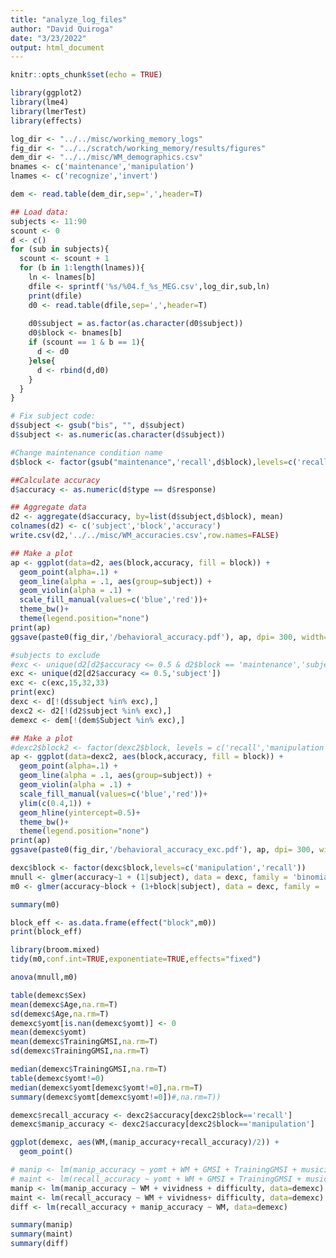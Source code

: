 ---
title: "analyze_log_files"
author: "David Quiroga"
date: "3/23/2022"
output: html_document
---

```{r setup, include=FALSE}
knitr::opts_chunk$set(echo = TRUE)
```

```{r}
library(ggplot2)
library(lme4)
library(lmerTest)
library(effects)
```

```{r}
log_dir <- "../../misc/working_memory_logs"
fig_dir <- "../../scratch/working_memory/results/figures"
dem_dir <- "../../misc/WM_demographics.csv"
bnames <- c('maintenance','manipulation')
lnames <- c('recognize','invert')
```

```{r}
dem <- read.table(dem_dir,sep=',',header=T)
```

```{r}
## Load data:
subjects <- 11:90
scount <- 0
d <- c()
for (sub in subjects){
  scount <- scount + 1
  for (b in 1:length(lnames)){
    ln <- lnames[b]
    dfile <- sprintf('%s/%04.f_%s_MEG.csv',log_dir,sub,ln)
    print(dfile)
    d0 <- read.table(dfile,sep=',',header=T)
    
    d0$subject = as.factor(as.character(d0$subject))
    d0$block <- bnames[b]
    if (scount == 1 & b == 1){
      d <- d0
    }else{
      d <- rbind(d,d0)
    }
  }
}
```
```{r}
# Fix subject code:
d$subject <- gsub("bis", "", d$subject)
d$subject <- as.numeric(as.character(d$subject))
```

```{r}
#Change maintenance condition name
d$block <- factor(gsub("maintenance",'recall',d$block),levels=c('recall','manipulation'))
```

```{r}
##Calculate accuracy
d$accuracy <- as.numeric(d$type == d$response)
```

```{r}
## Aggregate data
d2 <- aggregate(d$accuracy, by=list(d$subject,d$block), mean)
colnames(d2) <- c('subject','block','accuracy')
write.csv(d2,'../../misc/WM_accuracies.csv',row.names=FALSE)
```

```{r}
## Make a plot
ap <- ggplot(data=d2, aes(block,accuracy, fill = block)) +
  geom_point(alpha=.1) +
  geom_line(alpha = .1, aes(group=subject)) +
  geom_violin(alpha = .1) +
  scale_fill_manual(values=c('blue','red'))+
  theme_bw()+
  theme(legend.position="none")
print(ap)
ggsave(paste0(fig_dir,'/behavioral_accuracy.pdf'), ap, dpi= 300, width=10, height=10,units='cm')
```

```{r}
#subjects to exclude
#exc <- unique(d2[d2$accuracy <= 0.5 & d2$block == 'maintenance','subject'])
exc <- unique(d2[d2$accuracy <= 0.5,'subject'])
exc <- c(exc,15,32,33)
print(exc)
dexc <- d[!(d$subject %in% exc),]
dexc2 <- d2[!(d2$subject %in% exc),]
demexc <- dem[!(dem$Subject %in% exc),]
```

```{r}
## Make a plot
#dexc2$block2 <- factor(dexc2$block, levels = c('recall','manipulation'))
ap <- ggplot(data=dexc2, aes(block,accuracy, fill = block)) +
  geom_point(alpha=.1) +
  geom_line(alpha = .1, aes(group=subject)) +
  geom_violin(alpha = .1) +
  scale_fill_manual(values=c('blue','red'))+
  ylim(c(0.4,1)) +
  geom_hline(yintercept=0.5)+
  theme_bw()+
  theme(legend.position="none")
print(ap)
ggsave(paste0(fig_dir,'/behavioral_accuracy_exc.pdf'), ap, dpi= 300, width=10, height=10,units='cm')
```

```{r}
dexc$block <- factor(dexc$block,levels=c('manipulation','recall'))
mnull <- glmer(accuracy~1 + (1|subject), data = dexc, family = 'binomial')
m0 <- glmer(accuracy~block + (1+block|subject), data = dexc, family = 'binomial')
```

```{r}
summary(m0)
```
```{r}
block_eff <- as.data.frame(effect("block",m0))
print(block_eff)
```

```{r}
library(broom.mixed)
tidy(m0,conf.int=TRUE,exponentiate=TRUE,effects="fixed")
```

```{r}
anova(mnull,m0)
```
```{r}
table(demexc$Sex)
mean(demexc$Age,na.rm=T)
sd(demexc$Age,na.rm=T)
demexc$yomt[is.nan(demexc$yomt)] <- 0
mean(demexc$yomt)
mean(demexc$TrainingGMSI,na.rm=T)
sd(demexc$TrainingGMSI,na.rm=T)

median(demexc$TrainingGMSI,na.rm=T)
table(demexc$yomt!=0)
median(demexc$yomt[demexc$yomt!=0],na.rm=T)
summary(demexc$yomt[demexc$yomt!=0])#,na.rm=T))
```
```{r}
demexc$recall_accuracy <- dexc2$accuracy[dexc2$block=='recall']
demexc$manip_accuracy <- dexc2$accuracy[dexc2$block=='manipulation']
```


```{r}
ggplot(demexc, aes(WM,(manip_accuracy+recall_accuracy)/2)) +
  geom_point()
```
```{r}
# manip <- lm(manip_accuracy ~ yomt + WM + GMSI + TrainingGMSI + musicianship, data=demexc)
# maint <- lm(recall_accuracy ~ yomt + WM + GMSI + TrainingGMSI + musicianship, data=demexc)
manip <- lm(manip_accuracy ~ WM + vividness + difficulty, data=demexc)
maint <- lm(recall_accuracy ~ WM + vividness+ difficulty, data=demexc)
diff <- lm(recall_accuracy + manip_accuracy ~ WM, data=demexc)

summary(manip)
summary(maint)
summary(diff)
```





